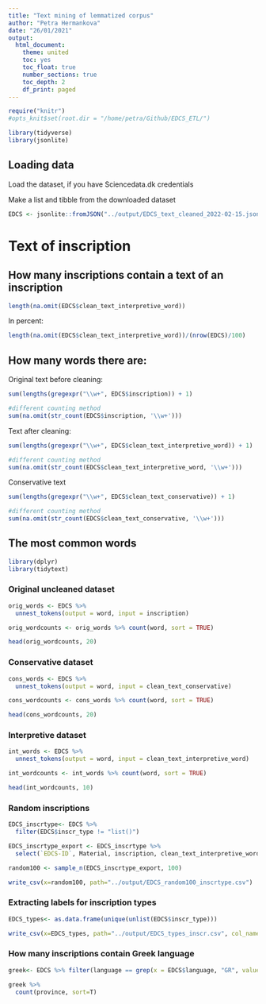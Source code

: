 ```yaml
---
title: "Text mining of lemmatized corpus"
author: "Petra Hermankova"
date: "26/01/2021"
output:
  html_document:
    theme: united
    toc: yes
    toc_float: true
    number_sections: true
    toc_depth: 2
    df_print: paged
---
```


```r
require("knitr")
#opts_knit$set(root.dir = "/home/petra/Github/EDCS_ETL/")

library(tidyverse)
library(jsonlite)
```

## Loading data
Load the dataset, if you have Sciencedata.dk credentials



Make a list and tibble from the downloaded dataset
```r
EDCS <- jsonlite::fromJSON("../output/EDCS_text_cleaned_2022-02-15.json")
```


# Text of inscription

## How many inscriptions contain a text of an inscription

```r
length(na.omit(EDCS$clean_text_interpretive_word))
```
In percent:
```r
length(na.omit(EDCS$clean_text_interpretive_word))/(nrow(EDCS)/100)
```

## How many words there are:

Original text before cleaning:
```r
sum(lengths(gregexpr("\\w+", EDCS$inscription)) + 1)

#different counting method
sum(na.omit(str_count(EDCS$inscription, '\\w+')))
```

Text after cleaning:
```r
sum(lengths(gregexpr("\\w+", EDCS$clean_text_interpretive_word)) + 1)

#different counting method
sum(na.omit(str_count(EDCS$clean_text_interpretive_word, '\\w+')))
```

Conservative text
```r
sum(lengths(gregexpr("\\w+", EDCS$clean_text_conservative)) + 1)

#different counting method
sum(na.omit(str_count(EDCS$clean_text_conservative, '\\w+')))
```


## The most common words

```r
library(dplyr)
library(tidytext)
```
### Original uncleaned dataset


```r
orig_words <- EDCS %>% 
  unnest_tokens(output = word, input = inscription) 

orig_wordcounts <- orig_words %>% count(word, sort = TRUE)

head(orig_wordcounts, 20)
```


### Conservative dataset

```r
cons_words <- EDCS %>% 
  unnest_tokens(output = word, input = clean_text_conservative) 

cons_wordcounts <- cons_words %>% count(word, sort = TRUE)

head(cons_wordcounts, 20)
```

### Interpretive dataset

```r
int_words <- EDCS %>% 
  unnest_tokens(output = word, input = clean_text_interpretive_word) 

int_wordcounts <- int_words %>% count(word, sort = TRUE)

head(int_wordcounts, 10)
```

### Random inscriptions

```r
EDCS_inscrtype<- EDCS %>% 
  filter(EDCS$inscr_type != "list()")

EDCS_inscrtype_export <- EDCS_inscrtype %>%
  select(`EDCS-ID`, Material, inscription, clean_text_interpretive_word, clean_text_conservative)

random100 <- sample_n(EDCS_inscrtype_export, 100)

write_csv(x=random100, path="../output/EDCS_random100_inscrtype.csv")
```


### Extracting labels for inscription types
```r
EDCS_types<- as.data.frame(unique(unlist(EDCS$inscr_type))) 

write_csv(x=EDCS_types, path="../output/EDCS_types_inscr.csv", col_names = FALSE)

```



















### How many inscriptions contain Greek language

```r
greek<- EDCS %>% filter(language == grep(x = EDCS$language, "GR", value = TRUE))
```


```r
greek %>% 
  count(province, sort=T)
```

